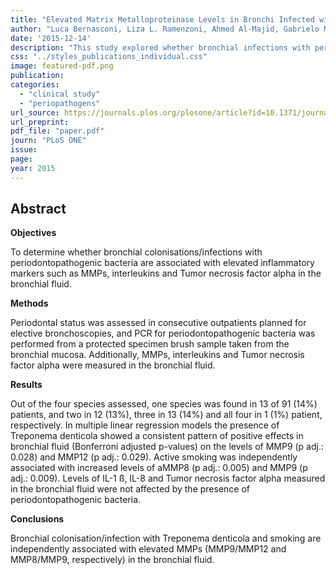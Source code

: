 ```yaml
---
title: "Elevated Matrix Metalloproteinase Levels in Bronchi Infected with Periodontopathogenic Bacteria"
author: "Luca Bernasconi, Liza L. Ramenzoni, Ahmed Al-Majid, Gabrielo M. Tini, Sereina M. Graber, Patrick R. Schmidlin, Sarosh Irani"
date: '2015-12-14'
description: "This study explored whether bronchial infections with periodontopathogenic bacteria are linked to elevated inflammatory markers in the lungs. It found that Treponema denticola was associated with increased levels of certain Matrix Metalloproteinases (MMP9 and MMP12) in bronchial fluid, while smoking was independently linked to higher levels of aMMP8 and MMP9. However, other inflammatory markers like interleukins and tumor necrosis factor alpha were unaffected by the presence of these bacteria."
css: "../styles_publications_individual.css"
image: featured-pdf.png
publication: 
categories:
  - "clinical study"
  - "periopathogens" 
url_source: https://journals.plos.org/plosone/article?id=10.1371/journal.pone.0144461
url_preprint: 
pdf_file: "paper.pdf"
journ: "PLoS ONE"
issue:
page: 
year: 2015
---
```


## Abstract

**Objectives**

To determine whether bronchial colonisations/infections with periodontopathogenic bacteria are associated with elevated inflammatory markers such as MMPs, interleukins and Tumor necrosis factor alpha in the bronchial fluid.

**Methods**

Periodontal status was assessed in consecutive outpatients planned for elective bronchoscopies, and PCR for periodontopathogenic bacteria was performed from a protected specimen brush sample taken from the bronchial mucosa. Additionally, MMPs, interleukins and Tumor necrosis factor alpha were measured in the bronchial fluid.

**Results**

Out of the four species assessed, one species was found in 13 of 91 (14%) patients, and two in 12 (13%), three in 13 (14%) and all four in 1 (1%) patient, respectively. In multiple linear regression models the presence of Treponema denticola showed a consistent pattern of positive effects in bronchial fluid (Bonferroni adjusted p-values) on the levels of MMP9 (p adj.: 0.028) and MMP12 (p adj.: 0.029). Active smoking was independently associated with increased levels of aMMP8 (p adj.: 0.005) and MMP9 (p adj.: 0.009). Levels of IL-1 ß, IL-8 and Tumor necrosis factor alpha measured in the bronchial fluid were not affected by the presence of periodontopathogenic bacteria.

**Conclusions**

Bronchial colonisation/infection with Treponema denticola and smoking are independently associated with elevated MMPs (MMP9/MMP12 and MMP8/MMP9, respectively) in the bronchial fluid.
